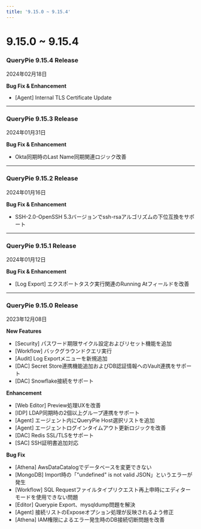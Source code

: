 ```yaml
---
title: '9.15.0 ~ 9.15.4'
---
```


# 9.15.0 ~ 9.15.4

### QueryPie 9.15.4 Release

2024年02月18日


**Bug Fix & Enhancement**

* [Agent] Internal TLS Certificate Update


---

### QueryPie 9.15.3 Release

2024年01月31日


**Bug Fix & Enhancement**

* Okta同期時のLast Name同期関連ロジック改善
---

### QueryPie 9.15.2 Release

2024年01月16日


**Bug Fix & Enhancement**

* SSH-2.0-OpenSSH 5.3バージョンでssh-rsaアルゴリズムの下位互換をサポート


---

### QueryPie 9.15.1 Release

2024年01月12日


**Bug Fix & Enhancement**

* [Log Export] エクスポートタスク実行関連のRunning Atフィールドを改善


---

### QueryPie 9.15.0 Release

2023年12月08日


**New Features**

* [Security] パスワード期限サイクル設定およびリセット機能を追加
* [Workflow] バックグラウンドクエリ実行
* [Audit] Log Exportメニューを新規追加
* [DAC] Secret Store連携機能追加およびDB認証情報へのVault連携をサポート
* [DAC] Snowflake接続をサポート


**Enhancement**

* [Web Editor] Preview処理UXを改善
* [IDP] LDAP同期時の2個以上グループ連携をサポート
* [Agent] エージェント内にQueryPie Host選択リストを追加
* [Agent] エージェントログインタイムアウト更新ロジックを改善
* [DAC] Redis SSL/TLSをサポート
* [SAC] SSH証明書追加対応


**Bug Fix**

* [Athena] AwsDataCatalogでデータベースを変更できない
* [MongoDB] Import時の「"undefined" is not valid JSON」というエラーが発生
* [Workflow] SQL Requestファイルタイプリクエスト再上申時にエディターモードを使用できない問題
* [Editor] Querypie Export、mysqldump問題を解決
* [Agent] 接続リストのExposeオプション処理が反映されるよう修正
* [Athena] IAM権限によるエラー発生時のDB接続切断問題を改善
